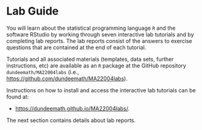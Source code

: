 # Lab Guide {-#labs}

You will learn about the statistical programming language `R` and the software RStudio by working through seven interactive lab tutorials and by completing lab reports. The lab reports consist of the answers to exercise questions that are contained at the end of each tutorial. 

Tutorials and all associated materials (templates, data sets, further instructions, etc) are available as an `R` package at the GitHub repository `dundeemath/MA22004labs` (i.e., [https://github.com/dundeemath/MA22004labs](https://github.com/dundeemath/MA22004labs)).  

Instructions on how to install and access the interactive lab tutorials can be found at:

- [https://dundeemath.github.io/MA22004labs/](https://dundeemath.github.io/MA22004labs/).

The next section contains details about lab reports. 